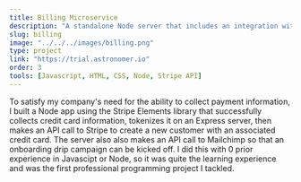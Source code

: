```yaml
---
title: Billing Microservice
description: "A standalone Node server that includes an integration with the Stripe API."
slug: billing
image: "../../../images/billing.png"
type: project
link: "https://trial.astronomer.io"
order: 3
tools: [Javascript, HTML, CSS, Node, Stripe API]
---
```


To satisfy my company's need for the ability to collect payment information, I built a Node app using the Stripe Elements library that successfully collects credit card information, tokenizes it on an Express server, then makes an API call to Stripe to create a new customer with an associated credit card. The server also also makes an API call to Mailchimp so that an onboarding drip campaign can be kicked off. I did this with 0 prior experience in Javascipt or Node, so it was quite the learning experience and was the first professional programming project I tackled.
